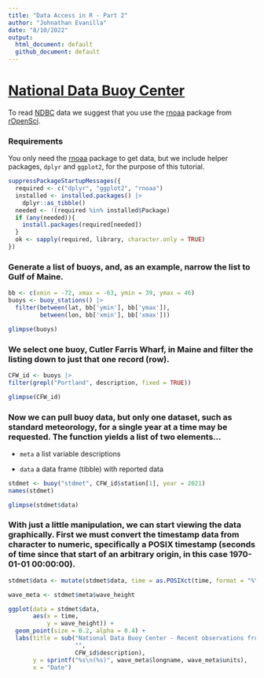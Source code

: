 ```yaml
---
title: "Data Access in R - Part 2"
author: "Johnathan Evanilla"
date: "8/10/2022"
output: 
  html_document: default
  github_document: default
---
```



# [National Data Buoy Center](https://www.ndbc.noaa.gov/)

To read [NDBC](https://www.ndbc.noaa.gov/) data we suggest that you use the [rnoaa](https://docs.ropensci.org/rnoaa/) package from [rOpenSci](https://ropensci.org/).

### Requirements

You only need the [rnoaa](https://docs.ropensci.org/rnoaa/) package to get data, but we include helper packages, `dplyr` and `ggplot2`, for the purpose of this tutorial. 

```r
suppressPackageStartupMessages({
  required <- c("dplyr", "ggplot2", "rnoaa")
  installed <- installed.packages() |>
    dplyr::as_tibble() 
  needed <- !(required %in% installed$Package)
  if (any(needed)){
    install.packages(required[needed])
  }
  ok <- sapply(required, library, character.only = TRUE)
})
```

### Generate a list of buoys, and, as an example, narrow the list to Gulf of Maine.

```r
bb <- c(xmin = -72, xmax = -63, ymin = 39, ymax = 46)
buoys <- buoy_stations() |>
  filter(between(lat, bb['ymin'], bb['ymax']),
         between(lon, bb['xmin'], bb['xmax']))

glimpse(buoys)
```

### We select one buoy, Cutler Farris Wharf, in Maine and filter the listing down to just that one record (row).
 
```r
CFW_id <- buoys |>
filter(grepl("Portland", description, fixed = TRUE))

glimpse(CFW_id)
```

### Now we can pull buoy data, but only one dataset, such as standard meteorology, for a single year at a time may be requested. The function yields a list of two elements... 

 + `meta` a list variable descriptions
 
 + `data` a data frame (tibble) with reported data 

```r
stdmet <- buoy("stdmet", CFW_id$station[1], year = 2021)
names(stdmet)
```


```r
glimpse(stdmet$data)
```


### With just a little manipulation, we can start viewing the data graphically. First we must convert the timestamp data from character to numeric, specifically a POSIX timestamp (seconds of time since that start of an arbitrary origin, in this case 1970-01-01 00:00:00).

```r
stdmet$data <- mutate(stdmet$data, time = as.POSIXct(time, format = "%Y-%m-%dT%H:%M:%SZ"))
```


```r
wave_meta <- stdmet$meta$wave_height

ggplot(data = stdmet$data, 
       aes(x = time, 
           y = wave_height)) +
  geom_point(size = 0.2, alpha = 0.4) + 
  labs(title = sub("National Data Buoy Center - Recent observations from station ", 
                   "",
                   CFW_id$description),
       y = sprintf("%s\n(%s)", wave_meta$longname, wave_meta$units),
       x = "Date") 
```


